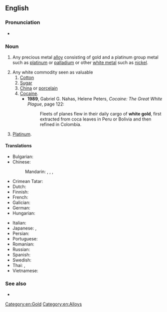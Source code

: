 ==English==

===Pronunciation===
* {{audio|en|En-au-white gold.ogg|Audio (AU)}}

===Noun===
{{en-noun|~}}

# {{lb|en|countable}} Any precious metal [[alloy]] consisting of gold and a platinum group metal such as [[platinum]] or [[palladium]] or other [[white metal]] such as [[nickel]]. [[Category:en:Gold]]
# Any white commodity seen as valuable
## [[cotton|Cotton]]
## [[sugar|Sugar]]
## [[china|China]] or [[porcelain]]
## [[cocaine|Cocaine]].
##* '''1989''', Gabriel G. Nahas, Helene Peters, ''Cocaine: The Great White Plague'', page 122:
##*: Fleets of planes flew in their daily cargo of '''white gold''', first extracted from coca leaves in Peru or Bolivia and then refined in Colombia.
# {{lb|en|obsolete|uncountable}} [[platinum|Platinum]].

====Translations====
{{trans-top|any precious metal alloy consisting of gold and a platinum group metal}}
* Bulgarian: {{t|bg|бяло злато|n}}
* Chinese:
*: Mandarin: {{t+|cmn|白金|tr=báijīn|sc=Hani}}, {{t|cmn|白色黃金|sc=Hani}}, {{t|cmn|白色黄金|tr=báisè huángjīn|sc=Hani}}, {{t|cmn|白色K金|tr=báisè kei jīn|sc=Hani}}
* Crimean Tatar: {{t|crh|aq altın}}
* Dutch: {{t+|nl|witgoud|n}}
* Finnish: {{t+|fi|valkokulta}}
* French: {{t+|fr|or blanc|m}}
* Galician: {{t|gl|ouro branco|m}}
* German: {{t|de|Weißgold|n}}
* Hungarian: {{t+|hu|fehérarany}}
{{trans-mid}}
* Italian: {{t|it|oro bianco|m}}
* Japanese: {{t|ja|ホワイトゴールド|tr=howaitogōrudo|sc=Jpan}}, {{t|ja|白色金|tr=はくしょくきん, hakushokukin|sc=Jpan}}
* Persian: {{t|fa|طلا سفید|tr=talâ-sefid|sc=fa-Arab}}
* Portuguese: {{t|pt|ouro branco|m}}
* Romanian: {{t+|ro|aur alb|n}}
* Russian: {{t+|ru|бе́лое зо́лото|n}}
* Spanish: {{t|es|oro blanco|m}}
* Swedish: {{t|sv|vitguld|n}}
* Thai: {{t|th|ทองขาว}}, {{t|th|ทองคำขาว}}
* Vietnamese: {{t|vi|vàng trắng}}
{{trans-bottom}}

===See also===
* {{pedia}}

[[Category:en:Alloys]]